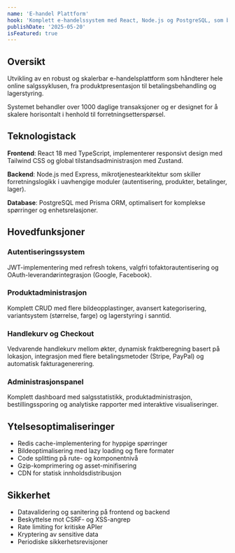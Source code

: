 ```yaml
---
name: 'E-handel Plattform'
hook: 'Komplett e-handelssystem med React, Node.js og PostgreSQL, som behandler +1000 daglige transaksjoner med skalerbar arkitektur.'
publishDate: '2025-05-20'
isFeatured: true
---
```


## Oversikt

Utvikling av en robust og skalerbar e-handelsplattform som håndterer hele online salgssyklusen, fra produktpresentasjon til betalingsbehandling og lagerstyring.

Systemet behandler over 1000 daglige transaksjoner og er designet for å skalere horisontalt i henhold til forretningsetterspørsel.

## Teknologistack

**Frontend**: React 18 med TypeScript, implementerer responsivt design med Tailwind CSS og global tilstandsadministrasjon med Zustand.

**Backend**: Node.js med Express, mikrotjenestearkitektur som skiller forretningslogikk i uavhengige moduler (autentisering, produkter, betalinger, lager).

**Database**: PostgreSQL med Prisma ORM, optimalisert for komplekse spørringer og enhetsrelasjoner.

## Hovedfunksjoner

### Autentiseringssystem

JWT-implementering med refresh tokens, valgfri tofaktorautentisering og OAuth-leverandørintegrasjon (Google, Facebook).

### Produktadministrasjon

Komplett CRUD med flere bildeopplastinger, avansert kategorisering, variantsystem (størrelse, farge) og lagerstyring i sanntid.

### Handlekurv og Checkout

Vedvarende handlekurv mellom økter, dynamisk fraktberegning basert på lokasjon, integrasjon med flere betalingsmetoder (Stripe, PayPal) og automatisk fakturagenerering.

### Administrasjonspanel

Komplett dashboard med salgsstatistikk, produktadministrasjon, bestillingssporing og analytiske rapporter med interaktive visualiseringer.

## Ytelsesoptimaliseringer

- Redis cache-implementering for hyppige spørringer
- Bildeoptimalisering med lazy loading og flere formater
- Code splitting på rute- og komponentnivå
- Gzip-komprimering og asset-minifisering
- CDN for statisk innholdsdistribusjon

## Sikkerhet

- Datavalidering og sanitering på frontend og backend
- Beskyttelse mot CSRF- og XSS-angrep
- Rate limiting for kritiske APIer
- Kryptering av sensitive data
- Periodiske sikkerhetsrevisjoner
